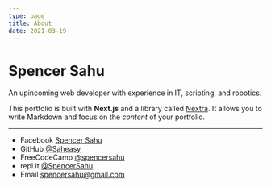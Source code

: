 ```yaml
---
type: page
title: About
date: 2021-03-19
---
```


# Spencer Sahu

An upincoming web developer with experience in IT, scripting, and robotics.


This portfolio is built with **Next.js** and a library called [Nextra](https://nextra.vercel.app/). It allows you to write Markdown and focus on the _content_ of your portfolio.


---

- Facebook [Spencer Sahu](https://www.facebook.com/theSahu27/)
- GitHub [@Saheasy](https://github.com/Saheasy)
- FreeCodeCamp [@spencersahu](https://www.freecodecamp.org/spencersahu)
- repl.it [@SpencerSahu](https://replit.com/@SpencerSahu)
- Email spencersahu@gmail.com
